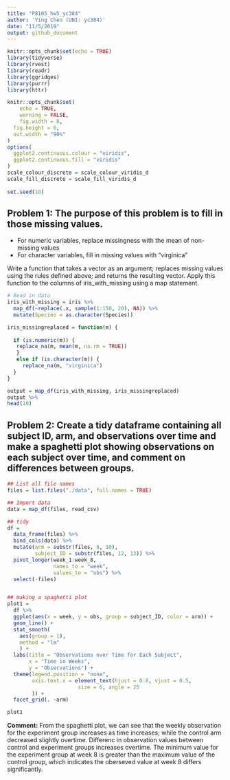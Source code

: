 ```yaml
---
title: "P8105_hw5_yc384"
author: 'Ying Chen (UNI: yc384)'
date: "11/5/2019"
output: github_document
---
```


```r
knitr::opts_chunk$set(echo = TRUE)
library(tidyverse)
library(rvest)
library(readr)
library(ggridges)
library(purrr)
library(httr)

knitr::opts_chunk$set(
	echo = TRUE,
	warning = FALSE,
	fig.width = 8, 
  fig.height = 6,
  out.width = "90%"
)
options(
  ggplot2.continuous.colour = "viridis",
  ggplot2.continuous.fill = "viridis"
)
scale_colour_discrete = scale_colour_viridis_d
scale_fill_discrete = scale_fill_viridis_d
  
set.seed(10)

```

## Problem 1: The purpose of this problem is to fill in those missing values. 

* For numeric variables, replace missingness with the mean of non-missing values
* For character variables, fill in missing values with "virginica"

Write a function that takes a vector as an argument; replaces missing values using the rules defined above; and returns the resulting vector. Apply this function to the columns of iris_with_missing using a map statement.

```r
# Read in data
iris_with_missing = iris %>% 
  map_df(~replace(.x, sample(1:150, 20), NA)) %>%
  mutate(Species = as.character(Species))
```

```r
iris_missingreplaced = function(m) {
  
  if (is.numeric(m)) {
   replace_na(m, mean(m, na.rm = TRUE))
   }
   else if (is.character(m)) {
     replace_na(m, "virginica")
  } 
}

output = map_df(iris_with_missing, iris_missingreplaced)
output %>%
head(10) 

```


## Problem 2: Create a tidy dataframe containing all subject ID, arm, and observations over time and make a spaghetti plot showing observations on each subject over time, and comment on differences between groups.

```r
## List all file names
files = list.files("./data", full.names = TRUE)

## Import data
data = map_df(files, read_csv)

## tidy
df = 
  data_frame(files) %>% 
  bind_cols(data) %>% 
  mutate(arm = substr(files, 8, 10),
         subject_ID = substr(files, 12, 13)) %>% 
  pivot_longer(week_1:week_8,
               names_to = "week",
               values_to = "obs") %>% 
  select(-files)


## making a spaghetti plot
plot1 = 
  df %>% 
  ggplot(aes(x = week, y = obs, group = subject_ID, color = arm)) +
  geom_line() + 
  stat_smooth(
    aes(group = 1),
    method = "lm"
    ) +
  labs(title = "Observations over Time for Each Subject",
       x = "Time in Weeks",
       y = "Observations") + 
  theme(legend.position = "none",  
        axis.text.x = element_text(hjust = 0.8, vjust = 0.5,                  
                       size = 6, angle = 25
        )) +
  facet_grid(. ~arm) 

plot1

```

**Comment:** From the spaghetti plot, we can see that the weekly observation for the experiment group increases as time increases; while the control arm decreased slightly overtime. Differenc in observation values between control and experiment groups increases overtime. The minimum value for the experiment group at week 8 is greater than the maximum value of the control group, which indicates the oberseved value at week 8 differs significantly. 

